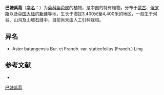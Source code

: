 {{Speciesbox
| name = 巴塘紫菀
| status = 
| status_system = 
| image =
| genus = Aster
| species = batangensis
| authority = Bur. et Franch.
| subdivision_ranks =[[变种|变种]]
| subdivision =
* 巴塘紫菀 ''A. b.'' var. ''batangensis''
* [[匙叶变种|匙叶变种]] ''A. b.'' var. ''staticefolius''
* [[腾越紫菀|腾越紫菀]] ''A. b.'' var. ''rockianus''
}}

'''巴塘紫菀'''（[[学名|学名]]：{{lang|la|''Aster batangensis''}}）为[[菊科|菊科]][[紫菀属|紫菀属]]的植物，是中国的特有植物。分布于[[蒙古|蒙古]]、[[俄罗斯|俄罗斯]]以及[[中国大陆|中国大陆]]的[[新疆|新疆]]等地，生长于海拔3,400米至4,400米的地区，一般生于河谷、山沟及山坡石缝中，目前尚未由人工引种栽培。

== 异名 ==
* Aster batangensis Bur. et Franch. var. staticefolius (Franch.) Ling

== 参考文献 ==
<div class="references-small">
* {{cite web| url =http://www.bioinfo.cn/db05/KmzwSpecies.php?action=view&id=4254| title =巴塘紫菀（原变种）| work =《中国高等植物数据库全库》| publisher =中国科学院微生物研究所| author =昆明植物研究所| accessdate =2009-02-25| deadurl =yes| archiveurl =https://web.archive.org/web/20160305010801/http://www.bioinfo.cn/db05/KmzwSpecies.php?action=view&id=4254| archivedate =2016-03-05}}
</div>
{{Taxonbar|from=Q11058779}}

[[Category:紫菀属|巴塘紫菀]]


{{植物小作品}}